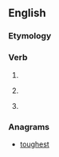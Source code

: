 ==English==

===Etymology===
{{suffix|ought|est|lang=en}}

===Verb===
{{head|en|verb form|cat2=verb simple past forms|cat3=second-person singular forms}}

# {{en-archaic second-person singular of|ought}}
# {{lb|en|archaic}} {{second-person singular past of|owe|lang=en}}
# {{lb|en|archaic}} {{second-person singular past of|ought|lang=en}}

===Anagrams===
* [[toughest#English|toughest]]